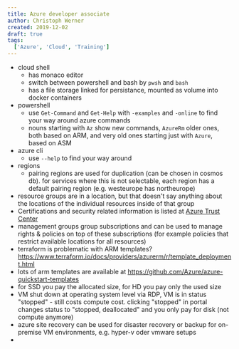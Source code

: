 ```yaml
---
title: Azure developer associate
author: Christoph Werner
created: 2019-12-02
draft: true
tags:
  ['Azure', 'Cloud', 'Training']
---
```


- cloud shell
  - has monaco editor
  - switch between powershell and bash by `pwsh` and `bash`
  - has a file storage linked for persistance, mounted as volume into docker containers
- powershell
  - use `Get-Command` and `Get-Help` with `-examples` and `-online` to find your way around azure commands
  - nouns starting with `Az` show new commands, `AzureRm` older ones, both based on ARM, and very old ones starting just with `Azure`, based on ASM
- azure cli
  - use `--help` to find your way around
- regions
  - pairing regions are used for duplication (can be chosen in cosmos db). for services where this is not selectable, each region has a default pairing region (e.g. westeurope has northeurope)
- resource groups are in a location, but that doesn't say anything about the locations of the individual resources inside of that group
- Certifications and security related information is listed at [Azure Trust Center](https://azure.microsoft.com/de-de/overview/trusted-cloud/)
- management groups group subscriptions and can be used to manage rights & policies on top of these subscriptions (for example policies that restrict available locations for all resources)
- terraform is problematic with ARM templates? https://www.terraform.io/docs/providers/azurerm/r/template_deployment.html
- lots of arm templates are available at https://github.com/Azure/azure-quickstart-templates
- for SSD you pay the allocated size, for HD you pay only the used size
- VM shut down at operating system level via RDP, VM is in status "stopped" - still costs compute cost. clicking "stopped" in portal changes status to "stopped, deallocated" and you only pay for disk (not compute anymore)
- azure site recovery can be used for disaster recovery or backup for on-premise VM environments, e.g. hyper-v oder vmware setups
- 
